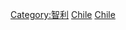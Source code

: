 {{catmore}}
{{Commonscat|History of Chile}}

[[Category:智利|Category:智利]]
[[Category:南美洲各国历史|Chile]]
[[Category:拉丁美洲歷史|Chile]]